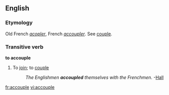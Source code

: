 ==English==
===Etymology===
Old French ''[[acopler]]'', French ''[[accoupler]]''. See [[couple]].

===Transitive verb===
'''to accouple'''

#{{rare}} To [[join]]; to [[couple]]
#:''The Englishmen '''accoupled''' themselves with the Frenchmen.'' -[[Hall]]

[[fr:accouple]]
[[vi:accouple]]